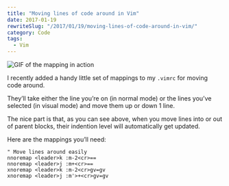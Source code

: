 ```yaml
---
title: "Moving lines of code around in Vim"
date: 2017-01-19
rewriteSlug: "/2017/01/19/moving-lines-of-code-around-in-vim/"
category: Code
tags:
  - Vim
---
```


![GIF of the mapping in action](./moving-lines-in-vim.gif)

I recently added a handy little set of mappings to my `.vimrc` for moving code around.

They’ll take either the line you’re on (in normal mode) or the lines you’ve selected (in visual mode) and move them up or down 1 line.

The nice part is that, as you can see above, when you move lines into or out of parent blocks, their indention level will automatically get updated.

Here are the mappings you’ll need:

```vim
" Move lines around easily
nnoremap <leader>k :m-2<cr>==
nnoremap <leader>j :m+<cr>==
xnoremap <leader>k :m-2<cr>gv=gv
xnoremap <leader>j :m'>+<cr>gv=gv
```
  